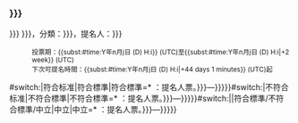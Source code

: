 === {{{條目名稱|{{{條目名稱|}}}}}} ===
{{典范条目工具箱|1={{{條目名稱|{{{條目名稱|}}}}}}}}
{{article|{{{條目名稱|{{{條目名稱|}}}}}}}}，分類：{{{條目分類|{{{條目分類|}}}}}}，提名人：{{{签名|{{{签名|}}}}}}
: <small>投票期：{{<includeonly>subst:</includeonly>#time:Y年n月j日 (D) H:i}} (UTC)至{{<includeonly>subst:</includeonly>#time:Y年n月j日 (D) H:i|+2 week}} (UTC)<br/>下次可提名時間：{{<includeonly>subst:</includeonly>#time:Y年n月j日 (D) H:i|+44 days 1 minutes}} (UTC)起</small>
{{{{{|safesubst:}}}#switch:{{{表明立場}}}|符合标准|符合標準|符合標準=* {{yesFA}}：提名人票。{{{說明|{{{說明|}}}}}}—{{{签名|{{{签名|}}}}}}}}{{{{{|safesubst:}}}#switch:{{{表明立場}}}|不符合标准|不符合標準|不符合標準=* {{noFA}}：提名人票。{{{說明|{{{說明|}}}}}}—{{{签名|{{{签名|}}}}}}}}{{{{{|safesubst:}}}#switch:{{{表明立場}}}||符合標準/不符合標準/中立|中立|中立=* {{中立}}：提名人票。{{{說明|{{{說明|}}}}}}—{{{签名|{{{签名|}}}}}}}}